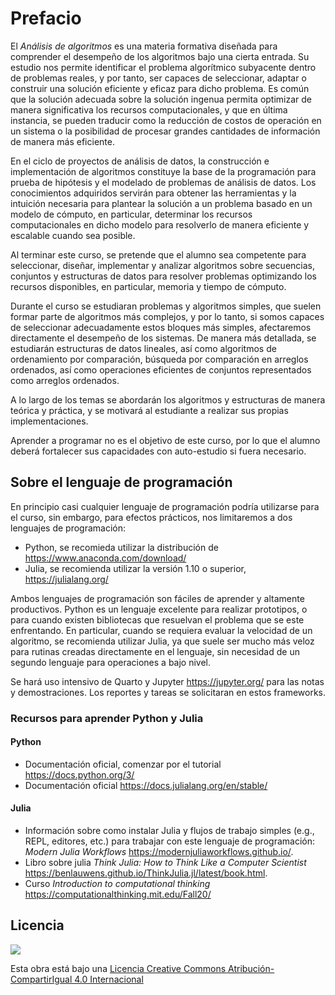 # Prefacio {.unnumbered}

El *Análisis de algoritmos* es una materia formativa diseñada para comprender el desempeño de los algoritmos bajo una cierta entrada. Su estudio nos permite identificar el problema algorítmico subyacente dentro de problemas reales, y por tanto, ser capaces de seleccionar, adaptar o construir una solución eficiente y eficaz para dicho problema. Es común que la solución adecuada sobre la solución ingenua permita optimizar de manera significativa los recursos computacionales, y que en última instancia, se pueden traducir como la reducción de costos de operación en un sistema o la posibilidad de procesar grandes cantidades de información de manera más eficiente.

En el ciclo de proyectos de análisis de datos, la construcción e implementación de algoritmos constituye la base de la programación para prueba de hipótesis y el modelado de problemas de análisis de datos. Los conocimientos adquiridos servirán para obtener las herramientas y la intuición necesaria para plantear la solución a un problema basado en un modelo de cómputo, en particular, determinar los recursos computacionales en dicho modelo para resolverlo de manera eficiente y escalable cuando sea posible.

Al terminar este curso, se pretende que el alumno sea competente para seleccionar, diseñar, implementar y analizar algoritmos sobre secuencias, conjuntos y estructuras de datos para resolver problemas optimizando los recursos disponibles, en particular, memoria y tiempo de cómputo.

Durante el curso se estudiaran problemas y algoritmos simples, que suelen formar parte de algoritmos más complejos, y por lo tanto, si somos capaces de seleccionar adecuadamente estos bloques más simples, afectaremos directamente el desempeño de los sistemas. De manera más detallada, se estudiarán estructuras de datos lineales, así como algoritmos de ordenamiento por comparación, búsqueda por comparación en arreglos ordenados, así como operaciones eficientes de conjuntos representados como arreglos ordenados.

A lo largo de los temas se abordarán los algoritmos y estructuras de manera teórica y práctica, y se motivará al estudiante a realizar sus propias implementaciones.

Aprender a programar no es el objetivo de este curso, por lo que el alumno deberá fortalecer sus capacidades con auto-estudio si fuera necesario.



## Sobre el lenguaje de programación

En principio casi cualquier lenguaje de programación podría utilizarse para el curso, sin embargo, para efectos prácticos, nos limitaremos a dos lenguajes de programación:

- Python, se recomieda utilizar la distribución de <https://www.anaconda.com/download/>
- Julia, se recomienda utilizar la versión 1.10 o superior, <https://julialang.org/>


Ambos lenguajes de programación son fáciles de aprender y altamente productivos. Python es un lenguaje excelente para realizar prototipos, o para cuando existen bibliotecas que resuelvan el problema que se este enfrentando. En particular, cuando se requiera evaluar la velocidad de un algoritmo, se recomienda utilizar Julia, ya que suele ser mucho más veloz para rutinas creadas directamente en el lenguaje, sin necesidad de un segundo lenguaje para operaciones a bajo nivel.

Se hará uso intensivo de Quarto y Jupyter <https://jupyter.org/> para las notas y demostraciones. Los reportes y tareas se solicitaran en estos frameworks.


### Recursos para aprender Python y Julia

#### Python
- Documentación oficial, comenzar por el tutorial <https://docs.python.org/3/>
- Documentación oficial <https://docs.julialang.org/en/stable/>

#### Julia
- Información sobre como instalar Julia y flujos de trabajo simples (e.g., REPL, editores, etc.) para trabajar con este lenguaje de programación: _Modern Julia Workflows_ <https://modernjuliaworkflows.github.io/>.
- Libro sobre julia _Think Julia: How to Think Like a Computer Scientist_ <https://benlauwens.github.io/ThinkJulia.jl/latest/book.html>.
- Curso _Introduction to computational thinking_ <https://computationalthinking.mit.edu/Fall20/>



## Licencia

[![](https://i.creativecommons.org/l/by-sa/4.0/88x31.png)](http://creativecommons.org/licenses/by-sa/4.0/)

Esta obra está bajo una [Licencia Creative Commons Atribución-CompartirIgual 4.0 Internacional](http://creativecommons.org/licenses/by-sa/4.0/)
